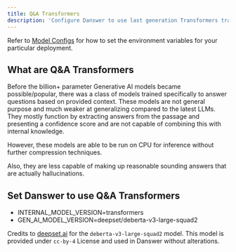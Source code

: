 ```yaml
---
title: Q&A Transformers
description: 'Configure Danswer to use last generation Transformers trained for Q&A'
---
```


Refer to [Model Configs](https://docs.danswer.dev/gen_ai_configs/overview#model-configs) for how to set the
environment variables for your particular deployment.

## What are Q&A Transformers
Before the billion+ parameter Generative AI models became possible/popular, there was a class of models trained
specifically to answer questions based on provided context. These models are not general purpose and much weaker at
generalizing compared to the latest LLMs. They mostly function by extracting answers from the passage and presenting a
confidence score and are not capable of combining this with internal knowledge.

However, these models are able to be run on CPU for inference without further compression techniques.

Also, they are less capable of making up reasonable sounding answers that are actually hallucinations.

## Set Danswer to use Q&A Transformers
- INTERNAL_MODEL_VERSION=transformers
- GEN_AI_MODEL_VERSION=deepset/deberta-v3-large-squad2

Credits to [deepset.ai](https://huggingface.co/deepset/deberta-v3-large-squad2) for the `deberta-v3-large-squad2` model.
This model is provided under `cc-by-4` License and used in Danswer without alterations.
